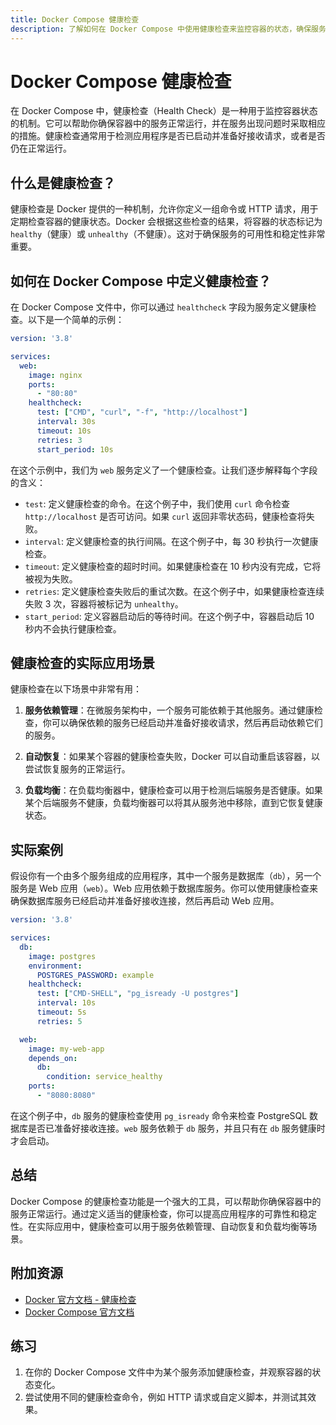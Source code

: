 ```yaml
---
title: Docker Compose 健康检查
description: 了解如何在 Docker Compose 中使用健康检查来监控容器的状态，确保服务正常运行。
---
```


# Docker Compose 健康检查

在 Docker Compose 中，健康检查（Health Check）是一种用于监控容器状态的机制。它可以帮助你确保容器中的服务正常运行，并在服务出现问题时采取相应的措施。健康检查通常用于检测应用程序是否已启动并准备好接收请求，或者是否仍在正常运行。

## 什么是健康检查？

健康检查是 Docker 提供的一种机制，允许你定义一组命令或 HTTP 请求，用于定期检查容器的健康状态。Docker 会根据这些检查的结果，将容器的状态标记为 `healthy`（健康）或 `unhealthy`（不健康）。这对于确保服务的可用性和稳定性非常重要。

## 如何在 Docker Compose 中定义健康检查？

在 Docker Compose 文件中，你可以通过 `healthcheck` 字段为服务定义健康检查。以下是一个简单的示例：

```yaml
version: '3.8'

services:
  web:
    image: nginx
    ports:
      - "80:80"
    healthcheck:
      test: ["CMD", "curl", "-f", "http://localhost"]
      interval: 30s
      timeout: 10s
      retries: 3
      start_period: 10s
```

在这个示例中，我们为 `web` 服务定义了一个健康检查。让我们逐步解释每个字段的含义：

- `test`: 定义健康检查的命令。在这个例子中，我们使用 `curl` 命令检查 `http://localhost` 是否可访问。如果 `curl` 返回非零状态码，健康检查将失败。
- `interval`: 定义健康检查的执行间隔。在这个例子中，每 30 秒执行一次健康检查。
- `timeout`: 定义健康检查的超时时间。如果健康检查在 10 秒内没有完成，它将被视为失败。
- `retries`: 定义健康检查失败后的重试次数。在这个例子中，如果健康检查连续失败 3 次，容器将被标记为 `unhealthy`。
- `start_period`: 定义容器启动后的等待时间。在这个例子中，容器启动后 10 秒内不会执行健康检查。

## 健康检查的实际应用场景

健康检查在以下场景中非常有用：

1. **服务依赖管理**：在微服务架构中，一个服务可能依赖于其他服务。通过健康检查，你可以确保依赖的服务已经启动并准备好接收请求，然后再启动依赖它们的服务。

2. **自动恢复**：如果某个容器的健康检查失败，Docker 可以自动重启该容器，以尝试恢复服务的正常运行。

3. **负载均衡**：在负载均衡器中，健康检查可以用于检测后端服务是否健康。如果某个后端服务不健康，负载均衡器可以将其从服务池中移除，直到它恢复健康状态。

## 实际案例

假设你有一个由多个服务组成的应用程序，其中一个服务是数据库（`db`），另一个服务是 Web 应用（`web`）。Web 应用依赖于数据库服务。你可以使用健康检查来确保数据库服务已经启动并准备好接收连接，然后再启动 Web 应用。

```yaml
version: '3.8'

services:
  db:
    image: postgres
    environment:
      POSTGRES_PASSWORD: example
    healthcheck:
      test: ["CMD-SHELL", "pg_isready -U postgres"]
      interval: 10s
      timeout: 5s
      retries: 5

  web:
    image: my-web-app
    depends_on:
      db:
        condition: service_healthy
    ports:
      - "8080:8080"
```

在这个例子中，`db` 服务的健康检查使用 `pg_isready` 命令来检查 PostgreSQL 数据库是否已准备好接收连接。`web` 服务依赖于 `db` 服务，并且只有在 `db` 服务健康时才会启动。

## 总结

Docker Compose 的健康检查功能是一个强大的工具，可以帮助你确保容器中的服务正常运行。通过定义适当的健康检查，你可以提高应用程序的可靠性和稳定性。在实际应用中，健康检查可以用于服务依赖管理、自动恢复和负载均衡等场景。

## 附加资源

- [Docker 官方文档 - 健康检查](https://docs.docker.com/engine/reference/builder/#healthcheck)
- [Docker Compose 官方文档](https://docs.docker.com/compose/compose-file/)

## 练习

1. 在你的 Docker Compose 文件中为某个服务添加健康检查，并观察容器的状态变化。
2. 尝试使用不同的健康检查命令，例如 HTTP 请求或自定义脚本，并测试其效果。
